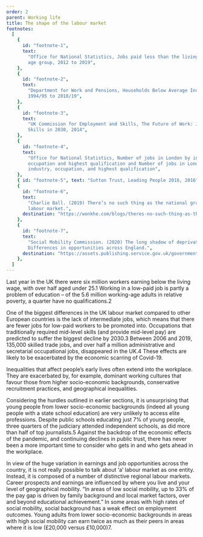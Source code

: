 ```yaml
---
order: 2
parent: Working life
title: The shape of the labour market
footnotes:
  [
    {
      id: "footnote-1",
      text:
        "Office for National Statistics, Jobs paid less than the living wage by
        age group, 2012 to 2019",
    },
    {
      id: "footnote-2",
      text:
        "Department for Work and Pensions, Households Below Average Income,
        1994/95 to 2018/19",
    },
    {
      id: "footnote-3",
      text:
        "UK Commission for Employment and Skills, The Future of Work: Jobs and
        Skills in 2030, 2014",
    },
    {
      id: "footnote-4",
      text:
        "Office for National Statistics, Number of jobs in London by industry,
        occupation and highest qualification and Number of jobs in London by
        industry, occupation, and highest qualification",
    },
    { id: "footnote-5", text: "Sutton Trust, Leading People 2016, 2016" },
    {
      id: "footnote-6",
      text:
        "Charlie Ball. (2019) There’s no such thing as the national graduate
        labour market.",
      destination: "https://wonkhe.com/blogs/theres-no-such-thing-as-the-national-graduate-labour-market/",
    },
    {
      id: "footnote-7",
      text:
        "Social Mobility Commission. (2020) The long shadow of deprivation:
        Differences in opportunities across England.",
      destination: "https://assets.publishing.service.gov.uk/government/uploads/system/uploads/attachment_data/file/917278/The_long_shadow_of_deprivation_-_differences_in_opportunities_across_England.pdf",
    },
  ]
---
```



<div>
  Last year in the UK there were six million workers earning below the living
  wage, with over half aged under 25.<FootnoteLink
  linkId="footnote-1">1</FootnoteLink> Working in a low-paid job is partly a
  problem of education – of the 5.6 million working-age adults in relative
  poverty, a quarter have no qualifications.<FootnoteLink
  linkId="footnote-2">2</FootnoteLink>

One of the biggest differences in the UK labour market compared to other
European countries is the lack of intermediate jobs, which means that there are
fewer jobs for low-paid workers to be promoted into. Occupations that
traditionally required mid-level skills (and provide mid-level pay) are
predicted to suffer the biggest decline by 2030.<FootnoteLink
  linkId="footnote-3">3</FootnoteLink> Between 2006 and 2019, 135,000 skilled
trade jobs, and over half a million administrative and secretarial occupational
jobs, disappeared in the UK.<FootnoteLink
  linkId="footnote-4">4</FootnoteLink> These effects are likely to be
exacerbated by the economic scarring of Covid-19.

</div>

<ResearchImage imageName="shape-of-labour-market.jpg" />

<div>
  Inequalities that affect people’s early lives often extend into the workplace.
  They are exacerbated by, for example, dominant working cultures that favour
  those from higher socio-economic backgrounds, conservative recruitment
  practices, and geographical inequalities.

Considering the hurdles outlined in earlier sections, it is unsurprising that
young people from lower socio-economic backgrounds (indeed all young people with
a state school education) are very unlikely to access elite professions. Despite
public schools educating just 7% of young people, three quarters of the
judiciary attended independent schools, as did more than half of top
journalists.<FootnoteLink linkId="footnote-5">5</FootnoteLink> Against the
backdrop of the economic effects of the pandemic, and continuing declines in
public trust, there has never been a more important time to consider who gets in
and who gets ahead in the workplace.

</div>

In view of the huge variation in earnings and job opportunities across the
country, it is not really possible to talk about ‘a’ labour market as one
entity. Instead, it is composed of a number of distinctive regional labour
markets. Career prospects and earnings are influenced by where you live and your
level of geographical mobility. “In areas of low social mobility, up to 33% of
the pay gap is driven by family background and local market factors, over and
beyond educational achievement.” In some areas with high rates of social
mobility, social background has a weak effect on employment outcomes. Young
adults from lower socio-economic backgrounds in areas with high social mobility
can earn twice as much as their peers in areas where it is low (£20,000 versus
£10,000)<FootnoteLink linkId="footnote-7">7</FootnoteLink>.
